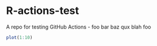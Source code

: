 # R-actions-test

A repo for testing GitHub Actions - foo bar baz qux blah foo

```r
plot(1:10)
```
